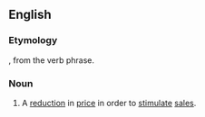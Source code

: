 {{also|mark down}}

==English==

===Etymology===
{{compound|en|mark|down}}, from the verb phrase.

===Noun===
{{en-noun}}

# A [[reduction]] in [[price]] in order to [[stimulate]] [[sale]]s.